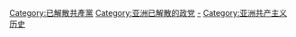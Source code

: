 [[Category:已解散共產黨|Category:已解散共產黨]]
[[Category:亚洲已解散的政党|Category:亚洲已解散的政党]]
[[Category:亚洲共产党|-]]
[[Category:亚洲共产主义历史|Category:亚洲共产主义历史]]